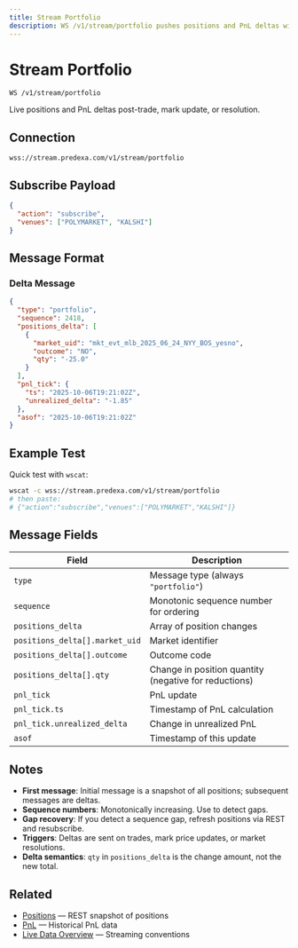 ```yaml
---
title: Stream Portfolio
description: WS /v1/stream/portfolio pushes positions and PnL deltas with a monotonic sequence.
---
```


# Stream Portfolio

```
WS /v1/stream/portfolio
```

Live positions and PnL deltas post-trade, mark update, or resolution.

## Connection

```
wss://stream.predexa.com/v1/stream/portfolio
```

## Subscribe Payload

```json
{
  "action": "subscribe",
  "venues": ["POLYMARKET", "KALSHI"]
}
```

## Message Format

### Delta Message

```json
{
  "type": "portfolio",
  "sequence": 2418,
  "positions_delta": [
    {
      "market_uid": "mkt_evt_mlb_2025_06_24_NYY_BOS_yesno",
      "outcome": "NO",
      "qty": "-25.0"
    }
  ],
  "pnl_tick": {
    "ts": "2025-10-06T19:21:02Z",
    "unrealized_delta": "-1.85"
  },
  "asof": "2025-10-06T19:21:02Z"
}
```

## Example Test

Quick test with `wscat`:

```bash
wscat -c wss://stream.predexa.com/v1/stream/portfolio
# then paste:
# {"action":"subscribe","venues":["POLYMARKET","KALSHI"]}
```

## Message Fields

| Field | Description |
|-------|-------------|
| `type` | Message type (always `"portfolio"`) |
| `sequence` | Monotonic sequence number for ordering |
| `positions_delta` | Array of position changes |
| `positions_delta[].market_uid` | Market identifier |
| `positions_delta[].outcome` | Outcome code |
| `positions_delta[].qty` | Change in position quantity (negative for reductions) |
| `pnl_tick` | PnL update |
| `pnl_tick.ts` | Timestamp of PnL calculation |
| `pnl_tick.unrealized_delta` | Change in unrealized PnL |
| `asof` | Timestamp of this update |

## Notes

- **First message**: Initial message is a snapshot of all positions; subsequent messages are deltas.
- **Sequence numbers**: Monotonically increasing. Use to detect gaps.
- **Gap recovery**: If you detect a sequence gap, refresh positions via REST and resubscribe.
- **Triggers**: Deltas are sent on trades, mark price updates, or market resolutions.
- **Delta semantics**: `qty` in `positions_delta` is the change amount, not the new total.

## Related

- [Positions](/pages/portfolio/positions) — REST snapshot of positions
- [PnL](/pages/portfolio/pnl) — Historical PnL data
- [Live Data Overview](/pages/live-data/overview) — Streaming conventions
